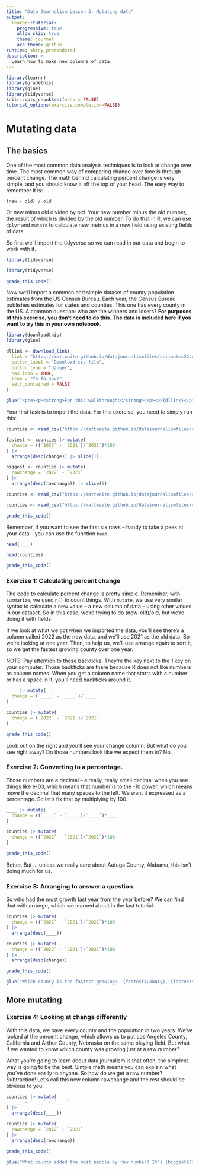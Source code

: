 ```yaml
---
title: "Data Journalism Lesson 5: Mutating data"
output: 
  learnr::tutorial:
    progressive: true
    allow_skip: true
    theme: journal
    ace_theme: github
runtime: shiny_prerendered
description: >
  Learn how to make new columns of data.
---
```


```r
library(learnr)
library(gradethis)
library(glue)
library(tidyverse)
knitr::opts_chunk$set(echo = FALSE)
tutorial_options(exercise.completion=FALSE)
```
# Mutating data

## The basics

One of the most common data analysis techniques is to look at change over time. The most common way of comparing change over time is through percent change. The math behind calculating percent change is very simple, and you should know it off the top of your head. The easy way to remember it is:

`(new - old) / old` 

Or new minus old divided by old. Your new number minus the old number, the result of which is divided by the old number. To do that in R, we can use `dplyr` and `mutate` to calculate new metrics in a new field using existing fields of data. 

So first we'll import the tidyverse so we can read in our data and begin to work with it.

```r
library(tidyverse)
```
```r
library(tidyverse)
```
```r
grade_this_code()
```

Now we'll import a common and simple dataset of county  population estimates from the US Census Bureau. Each year, the Census Bureau publishes estimates for states and counties. This one has every county in the US. A common question: who are the winners and losers?  **For purposes of this exercise, you don't need to do this. The data is included here if you want to try this in your own notebook.**

```r
library(downloadthis)
library(glue)

dllink <- download_link(
  link = "https://mattwaite.github.io/datajournalismfiles/estimates22.csv",
  button_label = "Download csv file",
  button_type = "danger",
  has_icon = TRUE,
  icon = "fa fa-save",
  self_contained = FALSE
)

glue("<pre><p><strong>For this walkthrough:</strong></p><p>{dllink}</p></pre>")

```

Your first task is to import the data. For this exercise, you need to simply run this:

```r
counties <- read_csv("https://mattwaite.github.io/datajournalismfiles/estimates22.csv")

fastest <- counties |> mutate(
  change = ((`2022` - `2021`)/`2021`)*100
) |>
  arrange(desc(change)) |> slice(1)

biggest <- counties |> mutate(
  rawchange = `2022` - `2021`
) |>
  arrange(desc(rawchange)) |> slice(1)
```
```r
counties <- read_csv("https://mattwaite.github.io/datajournalismfiles/estimates22.csv")
```
```r
counties <- read_csv("https://mattwaite.github.io/datajournalismfiles/estimates22.csv")
```
```r
grade_this_code()
```

Remember, if you want to see the first six rows -- handy to take a peek at your data -- you can use the function `head`.

```r
head(____)
```
```r
head(counties)
```
```r
grade_this_code()
```

### Exercise 1: Calculating percent change 

The code to calculate percent change is pretty simple. Remember, with `summarize`, we used `n()` to count things. With `mutate`, we use very similar syntax to calculate a new value -- a new column of data -- using other values in our dataset. So in this case, we're trying to do (new-old)/old, but we're doing it with fields. 

If we look at what we got when we imported the data, you'll see there's a column called 2022 as the new data, and we'll use 2021 as the old data. So we're looking at one year. Then, to help us, we'll use arrange again to sort it, so we get the fastest growing county over one year. 

NOTE: Pay attention to those backticks. They're the key next to the 1 key on your computer. Those backticks are there because R does not like numbers as column names. When you get a column name that starts with a number or has a space in it, you'll need backticks around it. 

```r
____ |> mutate(
  change = (`____` - `____`)/`____`
) 
```
```r
counties |> mutate(
  change = (`2022` - `2021`)/`2021`
) 
```
```r
grade_this_code()
```

Look out on the right and you'll see your change column. But what do you see right away? Do those numbers look like we expect them to? No. 

### Exercise 2: Converting to a percentage.

Those numbers are a decimal -- a really, really small decimal when you see things like e-03, which means that number is to the -10 power, which means move the decimal that many spaces to the left. We want it expressed as a percentage. So let's fix that by multiplying by 100. 

```r
____ |> mutate(
  change = ((`____` - `____`)/`____`)*____
) 
```
```r
counties |> mutate(
  change = ((`2022` - `2021`)/`2021`)*100
) 
```
```r
grade_this_code()
```

Better. But ... unless we really care about Autuga County, Alabama, this isn't doing much for us. 

### Exercise 3: Arranging to answer a question

So who had the most growth last year from the year before? We can find that with arrange, which we learned about in the last tutorial.

```r
counties |> mutate(
  change = ((`2022` - `2021`)/`2021`)*100
) |>
  arrange(desc(____))
```
```r
counties |> mutate(
  change = ((`2022` - `2021`)/`2021`)*100
) |>
  arrange(desc(change))
```
```r
grade_this_code()
```

```r
glue("Which county is the fastest growing?  {fastest$County}, {fastest$State}, which grew {format(fastest$change, digits=1)}% in just one year.")
``` 

## More mutating

### Exercise 4: Looking at change differently

With this data, we have every county and the population in two years. We've looked at the percent change, which allows us to put Los Angeles County, California and Arthur County, Nebraska on the same playing field. But what if we wanted to know which county was growing just at a raw number?

What you're going to learn about data journalism is that often, the simplest way is going to be the best. Simple math means you can explain what you've done easily to anyone. So how do we get a raw number? Subtraction! Let's call this new column rawchange and the rest should be obvious to you.

```r
counties |> mutate(
  ____ = `____` - `____`
) |>
  arrange(desc(____))
```
```r
counties |> mutate(
  rawchange = `2022` - `2021`
) |>
  arrange(desc(rawchange))
```
```r
grade_this_code()
```

```r
glue("What county added the most people by raw number? It's {biggest$County}, {biggest$State} adding {biggest$rawchange} people in one year. Know where that is?")
``` 
